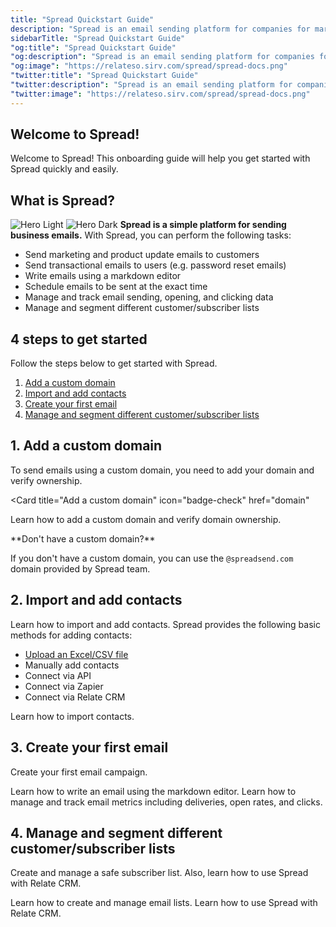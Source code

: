 ```yaml
---
title: "Spread Quickstart Guide"
description: "Spread is an email sending platform for companies for marketing, transactional, and product emails."
sidebarTitle: "Spread Quickstart Guide"
"og:title": "Spread Quickstart Guide"
"og:description": "Spread is an email sending platform for companies for marketing, transactional, and product emails."
"og:image": "https://relateso.sirv.com/spread/spread-docs.png"
"twitter:title": "Spread Quickstart Guide"
"twitter:description": "Spread is an email sending platform for companies for marketing, transactional, and product emails."
"twitter:image": "https://relateso.sirv.com/spread/spread-docs.png"
---
```


## Welcome to Spread!
Welcome to Spread! This onboarding guide will help you get started with Spread quickly and easily.

## What is Spread?
<img
  className="block dark:hidden"
  src="/images/hero-light.png"
  alt="Hero Light"
/>
<img
  className="hidden dark:block"
  src="/images/hero-dark.png"
  alt="Hero Dark"
/>
**Spread is a simple platform for sending business emails.** With Spread, you can perform the following tasks:

- Send marketing and product update emails to customers
- Send transactional emails to users (e.g. password reset emails)
- Write emails using a markdown editor
- Schedule emails to be sent at the exact time
- Manage and track email sending, opening, and clicking data
- Manage and segment different customer/subscriber lists

## 4 steps to get started

Follow the steps below to get started with Spread.

1. [Add a custom domain](#1-add-a-custom-domain)
2. [Import and add contacts](#2-import-and-add-contacts)
3. [Create your first email](#3-create-your-first-email)
4. [Manage and segment different customer/subscriber lists](#4-manage-and-segment-different-customer-subscriber-lists)  

## 1. Add a custom domain

To send emails using a custom domain, you need to add your domain and verify ownership.

<Card
  title="Add a custom domain"
  icon="badge-check"
  href="domain"
  >
  Learn how to add a custom domain and verify domain ownership.
</Card>

<Note>
**Don't have a custom domain?**

If you don't have a custom domain, you can use the `@spreadsend.com` domain provided by Spread team.
</Note>

## 2. Import and add contacts

Learn how to import and add contacts. Spread provides the following basic methods for adding contacts:

- [Upload an Excel/CSV file](/import)
- Manually add contacts
- Connect via API
- Connect via Zapier
- Connect via Relate CRM

<Card title="Import" icon="file-import" href="/import">
  Learn how to import contacts.
</Card>

## 3. Create your first email

Create your first email campaign.

<CardGroup cols={2}>
  <Card
    title="Write an email"
    icon="paper-plane-top"
    href="send-email"
  >
    Learn how to write an email using the markdown editor.
  </Card>
  <Card
    title="Analyze email data"
    icon="magnifying-glass-chart"
    href="metrics"
  >
    Learn how to manage and track email metrics including deliveries, open rates, and clicks.
  </Card>
</CardGroup>

## 4. Manage and segment different customer/subscriber lists

Create and manage a safe subscriber list. Also, learn how to use Spread with Relate CRM.

<CardGroup cols={2}>
  <Card
    title="Manage subscriber lists"
    icon="building-shield"
    href="manage-lists"
  >
    Learn how to create and manage email lists.
  </Card>
  <Card
    title="Use Spread with Relate CRM"
    icon="handshake"
    href="crm"
  >
    Learn how to use Spread with Relate CRM.
  </Card>
</CardGroup>